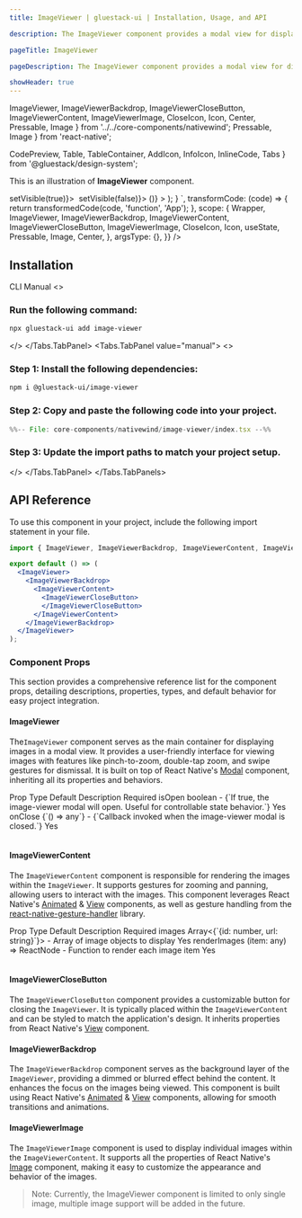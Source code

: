 ```yaml
---
title: ImageViewer | gluestack-ui | Installation, Usage, and API

description: The ImageViewer component provides a modal view for displaying and interacting with images, supporting features like pinch-to-zoom, double-tap zoom, and swipe up/down to dismiss.

pageTitle: ImageViewer

pageDescription: The ImageViewer component provides a modal view for displaying and interacting with images, supporting features like pinch-to-zoom, double-tap zoom, and swipe up/down to dismiss.

showHeader: true
---
```



<Meta title="with-nativewind/Components/Media And Icons/ImageViewer" />

  ImageViewer,
  ImageViewerBackdrop,
  ImageViewerCloseButton,
  ImageViewerContent,
  ImageViewerImage,
  CloseIcon,
  Icon,
  Center,
  Pressable,
  Image
} from '../../core-components/nativewind';
  Pressable,
  Image
} from 'react-native';

  CodePreview,
  Table,
  TableContainer,
  AddIcon,
  InfoIcon,
  InlineCode,
  Tabs
} from '@gluestack/design-system';

This is an illustration of **ImageViewer** component.

<Wrapper>
  <CodePreview
    _rendererWrapper={{
      py: '$8',
      px: '$8',
    }}
    showComponentRenderer={true}
    showArgsController={true}
    metaData={{
      code: `
      function App() {
        const [visible, setVisible] = React.useState(false);
        const Images = [{ id: 1, url: 'https://picsum.photos/1000/1000' }];
        return (
          <Center>
        <Pressable onPress={() => setVisible(true)}>
        <Image
          source={{ uri: Images[0].url }}
          className="w-[200px] h-[200px]"
          resizeMode="contain"
        />
      </Pressable>
      <ImageViewer isOpen={visible} onClose={() => setVisible(false)}>
      <ImageViewerBackdrop>
      <ImageViewerContent images={Images} renderImages={(item) => (<ImageViewerImage key={item.id} source={{ uri: item.url }} />)} >
      <ImageViewerCloseButton>
      <Icon as={CloseIcon}/>
      </ImageViewerCloseButton>
      </ImageViewerContent>
      </ImageViewerBackdrop>
      </ImageViewer>
      </Center>
        );
      }
      `,
      transformCode: (code) => {
        return transformedCode(code, 'function', 'App');
      },
      scope: {
        Wrapper,
        ImageViewer,
        ImageViewerBackdrop,
        ImageViewerContent,
        ImageViewerCloseButton,
        ImageViewerImage,
        CloseIcon,
        Icon,
        useState,
        Pressable,
        Image,
        Center,
      },
      argsType: {},
    }}
  />
</Wrapper>

<br />

## Installation

<Tabs value="cli" type="section">
  <Tabs.TabList>
      <Tabs.Tab value="cli">
        <Tabs.TabTitle>CLI</Tabs.TabTitle>
      </Tabs.Tab>
     <Tabs.Tab value="manual">
        <Tabs.TabTitle>Manual</Tabs.TabTitle>
     </Tabs.Tab>
  </Tabs.TabList>
  <Tabs.TabPanels>
    <Tabs.TabPanel value="cli">
<>

### Run the following command:
  ```bash
  npx gluestack-ui add image-viewer
  ```
</>
    </Tabs.TabPanel>
    <Tabs.TabPanel value="manual"> 
<>

### Step 1: Install the following dependencies:
```bash
npm i @gluestack-ui/image-viewer
```

### Step 2: Copy and paste the following code into your project.
<CollapsibleCode>

```jsx 
%%-- File: core-components/nativewind/image-viewer/index.tsx --%% 
```
</CollapsibleCode>

### Step 3: Update the import paths to match your project setup.
</>
    </Tabs.TabPanel>
  </Tabs.TabPanels>
</Tabs>

## API Reference

To use this component in your project, include the following import statement in your file.

```jsx
import { ImageViewer, ImageViewerBackdrop, ImageViewerContent, ImageViewerCloseButton, ImageViewerImage } from '@/components/ui/image-viewer';
```

```jsx
export default () => (
  <ImageViewer>
    <ImageViewerBackdrop>
      <ImageViewerContent>
        <ImageViewerCloseButton>
        </ImageViewerCloseButton>
      </ImageViewerContent>
    </ImageViewerBackdrop>
  </ImageViewer>
);
```

### Component Props

This section provides a comprehensive reference list for the component props, detailing descriptions, properties, types, and default behavior for easy project integration.

#### ImageViewer
The`ImageViewer` component serves as the main container for displaying images in a modal view. It provides a user-friendly interface for viewing images with features like pinch-to-zoom, double-tap zoom, and swipe gestures for dismissal. It is built on top of React Native's [Modal](https://reactnative.dev/docs/modal) component, inheriting all its properties and behaviors.

<Wrapper>
  <TableContainer>
    <Table>
      <Table.THead>
        <Table.TR>
          <Table.TH>
            <Table.TText>Prop</Table.TText>
          </Table.TH>
          <Table.TH>
            <Table.TText>Type</Table.TText>
          </Table.TH>
          <Table.TH>
            <Table.TText>Default</Table.TText>
          </Table.TH>
          <Table.TH>
            <Table.TText>Description</Table.TText>
          </Table.TH>
          <Table.TH>
            <Table.TText>Required</Table.TText>
          </Table.TH>
        </Table.TR>
      </Table.THead>
      <Table.TBody>
        <Table.TR>
          <Table.TD>
            <Table.TText>
              <InlineCode>isOpen</InlineCode>
            </Table.TText>
          </Table.TD>
          <Table.TD>
            <Table.TText>boolean</Table.TText>
          </Table.TD>
          <Table.TD>
            <Table.TText>-</Table.TText>
          </Table.TD>
          <Table.TD>
            <Table.TText>{`If true, the image-viewer modal will open. Useful for controllable state behavior.`}</Table.TText>
          </Table.TD>
          <Table.TD>
            <Table.TText>Yes</Table.TText>
          </Table.TD>
        </Table.TR>
        <Table.TR>
          <Table.TD>
            <Table.TText>
              <InlineCode>onClose</InlineCode>
            </Table.TText>
          </Table.TD>
          <Table.TD>
            <Table.TText>{`() => any`}</Table.TText>
          </Table.TD>
          <Table.TD>
            <Table.TText>-</Table.TText>
          </Table.TD>
          <Table.TD>
            <Table.TText>{`Callback invoked when the image-viewer modal is closed.`}</Table.TText>
          </Table.TD>
          <Table.TD>
            <Table.TText>Yes</Table.TText>
          </Table.TD>
        </Table.TR>
      </Table.TBody>
    </Table>
  </TableContainer>
</Wrapper>

#### ImageViewerContent

The `ImageViewerContent` component is responsible for rendering the images within the `ImageViewer`. It supports gestures for zooming and panning, allowing users to interact with the images. This component leverages React Native's [Animated](https://reactnative.dev/docs/animated#props) & [View](https://reactnative.dev/docs/view) components, as well as gesture handling from the [react-native-gesture-handler](https://docs.swmansion.com/react-native-gesture-handler/docs/) library.

<Wrapper>
  <TableContainer>
    <Table>
      <Table.THead>
        <Table.TR>
          <Table.TH>
            <Table.TText>Prop</Table.TText>
          </Table.TH>
          <Table.TH>
            <Table.TText>Type</Table.TText>
          </Table.TH>
          <Table.TH>
            <Table.TText>Default</Table.TText>
          </Table.TH>
          <Table.TH>
            <Table.TText>Description</Table.TText>
          </Table.TH>
          <Table.TH>
            <Table.TText>Required</Table.TText>
          </Table.TH>
        </Table.TR>
      </Table.THead>
      <Table.TBody>
        <Table.TR>
          <Table.TD>
            <Table.TText>
              <InlineCode>images</InlineCode>
            </Table.TText>
          </Table.TD>
          <Table.TD>
            <Table.TText>Array&lt;{`{id: number, url: string}`}&gt;</Table.TText>
          </Table.TD>
          <Table.TD>
            <Table.TText>-</Table.TText>
          </Table.TD>
          <Table.TD>
            <Table.TText>Array of image objects to display</Table.TText>
          </Table.TD>
          <Table.TD>
            <Table.TText>Yes</Table.TText>
          </Table.TD>
        </Table.TR>
        <Table.TR>
          <Table.TD>
            <Table.TText>
              <InlineCode>renderImages</InlineCode>
            </Table.TText>
          </Table.TD>
          <Table.TD>
            <Table.TText>(item: any) => ReactNode</Table.TText>
          </Table.TD>
          <Table.TD>
            <Table.TText>-</Table.TText>
          </Table.TD>
          <Table.TD>
            <Table.TText>Function to render each image item</Table.TText>
          </Table.TD>
          <Table.TD>
            <Table.TText>Yes</Table.TText>
          </Table.TD>
        </Table.TR>
      </Table.TBody>
    </Table>
  </TableContainer>
</Wrapper>

#### ImageViewerCloseButton

The `ImageViewerCloseButton` component provides a customizable button for closing the `ImageViewer`. It is typically placed within the `ImageViewerContent` and can be styled to match the application's design. It inherits properties from React Native's [View](https://reactnative.dev/docs/view) component.

#### ImageViewerBackdrop

The `ImageViewerBackdrop` component serves as the background layer of the `ImageViewer`, providing a dimmed or blurred effect behind the content. It enhances the focus on the images being viewed. This component is built using React Native's [Animated](https://reactnative.dev/docs/animated#props) & [View](https://reactnative.dev/docs/view) components, allowing for smooth transitions and animations.

#### ImageViewerImage

The `ImageViewerImage` component is used to display individual images within the `ImageViewerContent`. It supports all the properties of React Native's [Image](https://reactnative.dev/docs/image) component, making it easy to customize the appearance and behavior of the images.


> Note: Currently, the ImageViewer component is limited to only single image, multiple image support will be added in the future.

